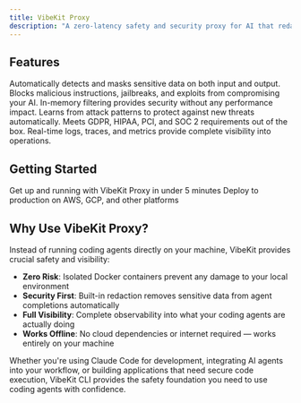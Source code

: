 ```yaml
---
title: VibeKit Proxy
description: "A zero-latency safety and security proxy for AI that redacts sensitive data on both input and output, blocks prompt injection, and shields your models from malicious inputs — without slowing you down."
---
```


## Features

<CardGroup cols={2}>
  <Card title="Real-Time Data Redaction" icon="shield-check">
    Automatically detects and masks sensitive data on both input and output.
  </Card>
  <Card title="Prompt Injection Defense" icon="shield">
    Blocks malicious instructions, jailbreaks, and exploits from compromising your AI.
  </Card>
  <Card title="Zero Latency" icon="bolt">
    In-memory filtering provides security without any performance impact.
  </Card>
  <Card title="AI Threat Intelligence" icon="brain">
    Learns from attack patterns to protect against new threats automatically.
  </Card>
  <Card title="Compliance-Ready" icon="check">
    Meets GDPR, HIPAA, PCI, and SOC 2 requirements out of the box.
  </Card>
  <Card title="Observability" icon="chart-line">
    Real-time logs, traces, and metrics provide complete visibility into operations.
  </Card>
</CardGroup>

## Getting Started

<CardGroup cols={2}>
  <Card
    title="Quickstart"
    icon="rocket"
    href="/proxy/quickstart"
  >
    Get up and running with VibeKit Proxy in under 5 minutes
  </Card>
  <Card
    title="Deployment"
    icon="cloud"
    href="/proxy/deployment"
  >
    Deploy to production on AWS, GCP, and other platforms
  </Card>
</CardGroup>

## Why Use VibeKit Proxy?

Instead of running coding agents directly on your machine, VibeKit provides crucial safety and visibility:

- **Zero Risk**: Isolated Docker containers prevent any damage to your local environment
- **Security First**: Built-in redaction removes sensitive data from agent completions automatically  
- **Full Visibility**: Complete observability into what your coding agents are actually doing
- **Works Offline**: No cloud dependencies or internet required — works entirely on your machine

Whether you're using Claude Code for development, integrating AI agents into your workflow, or building applications that need secure code execution, VibeKit CLI provides the safety foundation you need to use coding agents with confidence.